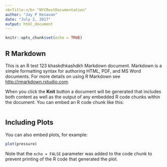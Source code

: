 ```yaml
---
<b>Title:</b> "NYCRestDocumentation"
author: "Jay P Kesavan"
date: "July 2, 2017"
output: html_document
---
```


```r
knitr::opts_chunk$set(echo = TRUE)
```

## R Markdown

This is an R test 123 khaskdhkashdkh Markdown document. Markdown is a simple formatting syntax for authoring HTML, PDF, and MS Word documents. For more details on using R Markdown see <http://rmarkdown.rstudio.com>.

When you click the **Knit** button a document will be generated that includes both content as well as the output of any embedded R code chunks within the document. You can embed an R code chunk like this:

```r

```

## Including Plots

You can also embed plots, for example:

```r
plot(pressure)
```

Note that the `echo = FALSE` parameter was added to the code chunk to prevent printing of the R code that generated the plot.
